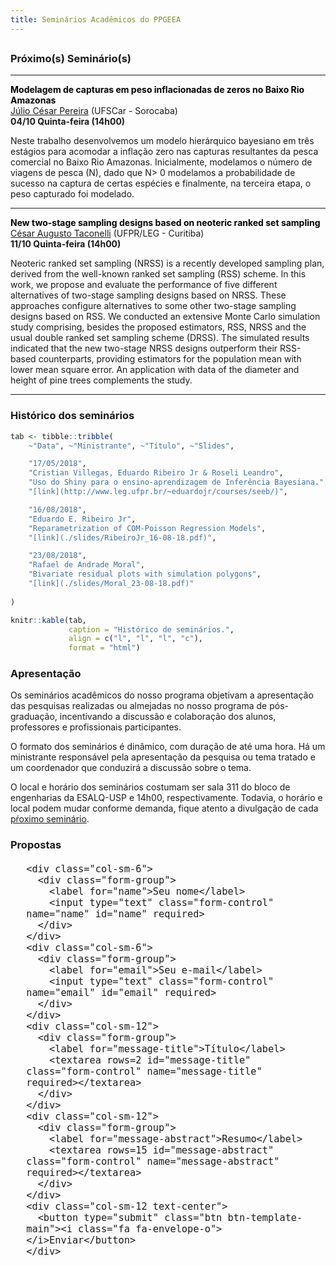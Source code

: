 ```yaml
---
title: Seminários Acadêmicos do PPGEEA
---
```


## ## {.tabset}

### Próximo(s) Seminário(s) ###

---

<strong style='color: #000'>Modelagem de capturas em peso
inflacionadas de zeros no Baixo Rio Amazonas</strong>\
[Júlio César Pereira](http://www.ppgpur.ufscar.br/corpodocente/julio-cesar-pereira) (UFSCar - Sorocaba)\
**04/10 Quinta-feira (14h00)**

Neste trabalho desenvolvemos um modelo hierárquico bayesiano em três estágios para acomodar a inflação zero nas capturas resultantes da pesca comercial no Baixo Rio Amazonas. Inicialmente, modelamos o número de viagens de pesca (N), dado que N> 0 modelamos a probabilidade de sucesso na captura de certas espécies e finalmente, na terceira etapa, o peso capturado foi modelado.

---

<strong style='color: #000'>New two-stage sampling designs based on neoteric ranked set sampling</strong>\
[César Augusto Taconelli](https://docs.ufpr.br/~taconeli/)
(UFPR/LEG - Curitiba)\
**11/10 Quinta-feira (14h00)**

Neoteric ranked set sampling (NRSS) is a recently developed sampling plan, derived from the well-known ranked set sampling (RSS) scheme. In this work, we propose and evaluate the performance of five different alternatives of two-stage sampling designs based on NRSS. These approaches configure alternatives to some other two-stage sampling designs based on RSS. We conducted an extensive Monte Carlo simulation study comprising, besides the proposed estimators, RSS, NRSS and the usual double ranked set sampling scheme (DRSS).  The simulated results indicated that the new two-stage NRSS designs outperform their RSS-based counterparts, providing estimators for the population mean with lower mean square error. An application with data of the diameter and height of pine trees complements the study. 

---

### Histórico dos seminários ###

```r

tab <- tibble::tribble(
    ~"Data", ~"Ministrante", ~"Título", ~"Slides",

    "17/05/2018",
    "Cristian Villegas, Eduardo Ribeiro Jr & Roseli Leandro",
    "Uso do Shiny para o ensino-aprendizagem de Inferência Bayesiana.",
    "[link](http://www.leg.ufpr.br/~eduardojr/courses/seeb/)",

    "16/08/2018",
    "Eduardo E. Ribeiro Jr",
    "Reparametrization of COM-Poisson Regression Models",
    "[link](./slides/RibeiroJr_16-08-18.pdf)",

    "23/08/2018",
    "Rafael de Andrade Moral",
    "Bivariate residual plots with simulation polygons",
    "[link](./slides/Moral_23-08-18.pdf)"
    
)

knitr::kable(tab,
             caption = "Histórico de seminários.",
             align = c("l", "l", "l", "c"),
             format = "html")

```

### Apresentação ###

Os seminários acadêmicos do nosso programa objetivam a apresentação das
pesquisas realizadas ou almejadas no nosso programa de pós-graduação,
incentivando a discussão e colaboração dos alunos, professores e
profissionais participantes.

O formato dos seminários é dinâmico, com duração de até uma hora. Há
um ministrante responsável pela apresentação da pesquisa ou tema tratado
e um coordenador que conduzirá a discussão sobre o tema.

O local e horário dos seminários costumam ser sala 311 do bloco de
engenharias da ESALQ-USP e 14h00, respectivamente. Todavia, o horário e
local podem mudar conforme demanda, fique atento a divulgação de cada
[pŕoximo seminário](#proximos-seminarios-1).

### Propostas ###

<!--html_preserve-->
<form class="contact-form" method="post" action="https://formspree.io/jreduardo@usp.br">
<div class="row" style="width: 90%; font-size: 18px; margin: auto; margin-top: 20px;">
    <div class="col-sm-6">
      <div class="form-group">
        <label for="name">Seu nome</label>
        <input type="text" class="form-control" name="name" id="name" required>
      </div>
    </div>
    <div class="col-sm-6">
      <div class="form-group">
        <label for="email">Seu e-mail</label>
        <input type="text" class="form-control" name="email" id="email" required>
      </div>
    </div>
    <div class="col-sm-12">
      <div class="form-group">
        <label for="message-title">Título</label>
        <textarea rows=2 id="message-title" class="form-control" name="message-title" required></textarea>
      </div>
    </div>
    <div class="col-sm-12">
      <div class="form-group">
        <label for="message-abstract">Resumo</label>
        <textarea rows=15 id="message-abstract" class="form-control" name="message-abstract" required></textarea>
      </div>
    </div>
    <div class="col-sm-12 text-center">
      <button type="submit" class="btn btn-template-main"><i class="fa fa-envelope-o"></i>Enviar</button>
    </div>
  </div>
</form>
<!--/html_preserve-->
